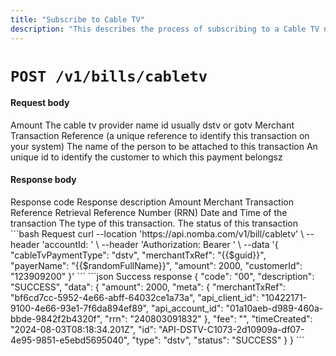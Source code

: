 ```yaml
---
title: "Subscribe to Cable TV"
description: "This describes the process of subscribing to a Cable TV network"
---
```


<CardGroup cols={2}>
  <Card
    title="Subscribe to Cable TV via the Parent Account"
    icon="link-simple"
    href="/nomba-api-reference/bills/subscribe-to-cable-tv-via-parent-account"
  ></Card>
  <Card
    title="Subscribe to Cable TV via a Subaccount"
    icon="link-simple"
    href="/nomba-api-reference/bills/subscribe-to-cable-tv-via-subaccount"
  ></Card>
</CardGroup>

# `POST /v1/bills/cabletv`

#### Request body

<ParamField body="amount" type="integer" required>
  Amount
</ParamField>

<ParamField body="cableTvPaymentType" type="string" required>
  The cable tv provider name id usually dstv or gotv
</ParamField>

<ParamField body="merchantTxRef" type="string" required>
  Merchant Transaction Reference (a unique reference to identify this
  transaction on your system)
</ParamField>

<ParamField body="payerName" type="string" required>
  The name of the person to be attached to this transaction
</ParamField>

<ParamField body="customerId" type="string" required>
  An unique id to identify the customer to which this payment belongsz
</ParamField>

#### Response body

<ResponseField name="code" type="string" required>
  Response code
</ResponseField>

<ResponseField name="description" type="string" required>
  Response description
</ResponseField>

<ResponseField name="data" type="object">
  <Expandable title="object" defaultOpen="true">
    <ResponseField name="amount" type="string" required>
      Amount
    </ResponseField>
    <ResponseField name="meta" type="object">
      <Expandable title="object" defaultOpen="false">
        <ResponseField name="merchantTxRef" type="string">
          Merchant Transaction Reference
        </ResponseField>
        <ResponseField name="rrn" type="string">
          Retrieval Reference Number (RRN)
        </ResponseField>
      </Expandable>
    </ResponseField>
    <ResponseField name="timeCreated" type="string" required>
      Date and Time of the transaction
    </ResponseField>
    <ResponseField name="type" type="string" required>
      The type of this transaction.
    </ResponseField>
    <ResponseField name="status" type="string" required>
      The status of this transaction
    </ResponseField>
  </Expandable>
</ResponseField>

<RequestExample>
```bash Request
curl --location 'https://api.nomba.com/v1/bill/cabletv' \
--header 'accountId: <accountId>' \
--header 'Authorization: Bearer <token>' \
--data '{
    "cableTvPaymentType": "dstv",
    "merchantTxRef": "{{$guid}}",
    "payerName": "{{$randomFullName}}",
    "amount": 2000,
    "customerId": "123909200"
}'
```
</RequestExample>

<ResponseExample>
```json Success response
{
    "code": "00",
    "description": "SUCCESS",
    "data": {
        "amount": 2000,
        "meta": {
            "merchantTxRef": "bf6cd7cc-5952-4e66-abff-64032ce1a73a",
            "api_client_id": "10422171-9100-4e66-93e1-7f6da894ef89",
            "api_account_id": "01a10aeb-d989-460a-bbde-9842f2b4320f",
            "rrn": "240803091832"
        },
        "fee": "",
        "timeCreated": "2024-08-03T08:18:34.201Z",
        "id": "API-DSTV-C1073-2d10909a-df07-4e95-9851-e5ebd5695040",
        "type": "dstv",
        "status": "SUCCESS"
    }
}
```
</ResponseExample>
